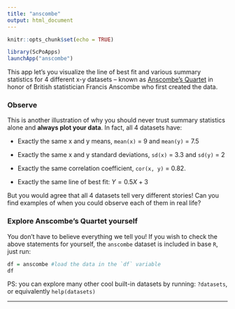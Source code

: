 ```yaml
---
title: "anscombe"
output: html_document
---
```


```r
knitr::opts_chunk$set(echo = TRUE)
```

```r
library(ScPoApps)
launchApp("anscombe")
```

This app let's you visualize the line of best fit and various summary statistics for 4 different x-y datasets -- known as [Anscombe's Quartet](https://heapanalytics.com/blog/data-stories/anscombes-quartet-and-why-summary-statistics-dont-tell-the-whole-story) in honor of British statistician Francis Anscombe who first created the data.

### Observe

This is another illustration of why you should never trust summary statistics alone and **always plot your data**. In fact, all 4 datasets have:

+ Exactly the same x and y means, `mean(x)` = $9$ and `mean(y)` = $7.5$

+ Exactly the same x and y standard deviations, `sd(x)` = $3.3$ and `sd(y)` = $2$

+ Exactly the same correlation coefficient, `cor(x, y)` = $0.82$.

+ Exactly the same line of best fit: $Y = 0.5X + 3$

But you would agree that all 4 datasets tell very different stories! Can you find examples of when you could observe each of them in real life?

### Explore Anscombe's Quartet yourself

You don't have to believe everything we tell you! If you wish to check the above statements for yourself, the `anscombe` dataset is included in base `R`, just run:

```r
df = anscombe #load the data in the `df` variable
df
```

PS: you can explore many other cool built-in datasets by running: `?datasets`, or equivalently `help(datasets)`


---
